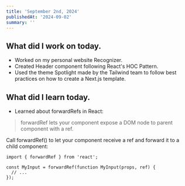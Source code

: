 ```yaml
---
title: 'September 2nd, 2024'
publishedAt: '2024-09-02'
summary: ''
---
```


## What did I work on today.

- Worked on my personal website Recognizer.
- Created Header component following React's HOC Pattern.
- Used the theme Spotlight made by the Tailwind team to follow best practices on how to create a Next.js template.

## What did I learn today.

- Learned about forwardRefs in React:
> forwardRef lets your component expose a DOM node to parent component with a ref.


Call forwardRef() to let your component receive a ref and forward it to a child component:
```
import { forwardRef } from 'react';

const MyInput = forwardRef(function MyInput(props, ref) {
  // ...
});
```
